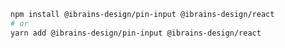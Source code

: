 ```bash
npm install @ibrains-design/pin-input @ibrains-design/react
# or
yarn add @ibrains-design/pin-input @ibrains-design/react
```

